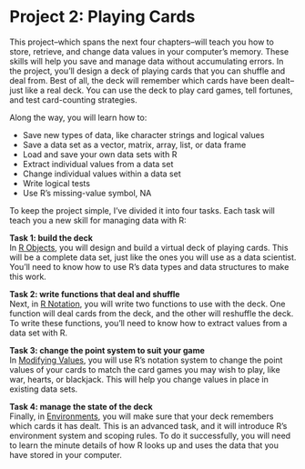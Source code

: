 # Project 2: Playing Cards {#sec-project-cards}

This project--which spans the next four chapters--will teach you how to store, retrieve, and change data values in your computer's memory. These skills will help you save and manage data without accumulating errors. In the project, you'll design a deck of playing cards that you can shuffle and deal from. Best of all, the deck will remember which cards have been dealt--just like a real deck. You can use the deck to play card games, tell fortunes, and test card-counting strategies.

Along the way, you will learn how to:

-   Save new types of data, like character strings and logical values
-   Save a data set as a vector, matrix, array, list, or data frame
-   Load and save your own data sets with R
-   Extract individual values from a data set
-   Change individual values within a data set
-   Write logical tests
-   Use R's missing-value symbol, NA

To keep the project simple, I've divided it into four tasks. Each task will teach you a new skill for managing data with R:

**Task 1: build the deck**\
In [R Objects](#sec-r-objects), you will design and build a virtual deck of playing cards. This will be a complete data set, just like the ones you will use as a data scientist. You'll need to know how to use R's data types and data structures to make this work.

**Task 2: write functions that deal and shuffle**\
Next, in [R Notation](#sec-r-notation), you will write two functions to use with the deck. One function will deal cards from the deck, and the other will reshuffle the deck. To write these functions, you'll need to know how to extract values from a data set with R.

**Task 3: change the point system to suit your game**\
In [Modifying Values](#sec-modifying-values), you will use R's notation system to change the point values of your cards to match the card games you may wish to play, like war, hearts, or blackjack. This will help you change values in place in existing data sets.

**Task 4: manage the state of the deck**\
Finally, in [Environments](#sec-environments), you will make sure that your deck remembers which cards it has dealt. This is an advanced task, and it will introduce R's environment system and scoping rules. To do it successfully, you will need to learn the minute details of how R looks up and uses the data that you have stored in your computer.
